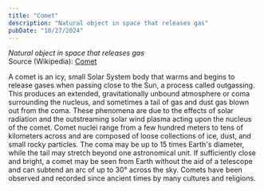 ```yaml
---
title: "Comet"
description: "Natural object in space that releases gas"
pubDate: "10/27/2024"
---
```


*Natural object in space that releases gas*  
Source (Wikipedia): [Comet][1]

A comet is an icy, small Solar System body that warms and begins to release gases when passing close to the Sun, a process called outgassing. This produces an extended, gravitationally unbound atmosphere or coma surrounding the nucleus, and sometimes a tail of gas and dust gas blown out from the coma. These phenomena are due to the effects of solar radiation and the outstreaming solar wind plasma acting upon the nucleus of the comet. Comet nuclei range from a few hundred meters to tens of kilometers across and are composed of loose collections of ice, dust, and small rocky particles. The coma may be up to 15 times Earth's diameter, while the tail may stretch beyond one astronomical unit. If sufficiently close and bright, a comet may be seen from Earth without the aid of a telescope and can subtend an arc of up to 30° across the sky. Comets have been observed and recorded since ancient times by many cultures and religions.

[1]: https://en.wikipedia.org/wiki/Comet
